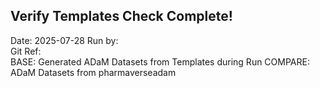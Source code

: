 ## Verify Templates Check Complete! 

Date:  2025-07-28 
Run by:   
Git Ref:   
BASE:  Generated ADaM Datasets from Templates during Run 
COMPARE:  ADaM Datasets from pharmaverseadam  
